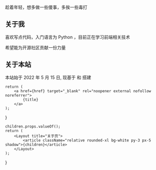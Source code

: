 
趁着年轻，想多做一些傻事，多挨一些毒打

## 关于我

喜欢写点代码，入门语言为 Python ，目前正在学习前端相关技术

希望能为开源社区贡献一份力量

## 关于本站

本站始于 2022 年 5 月 15 日, 现基于 <Link title='Nextjs' href='https://nextjs.org/' /> 和 <Link title='Hexo' href='https://hexo.io/' /> 搭建

    return (
        <a href={href} target="_blank" rel="noopener external nofollow noreferrer">
            {title}
        </a>
    );
}

    children.props.valueOf();
    return (
        <Layout title="关于页">
            <article className="relative rounded-xl bg-white py-3 px-5 shadow">{children}</article>
        </Layout>
    );
}
